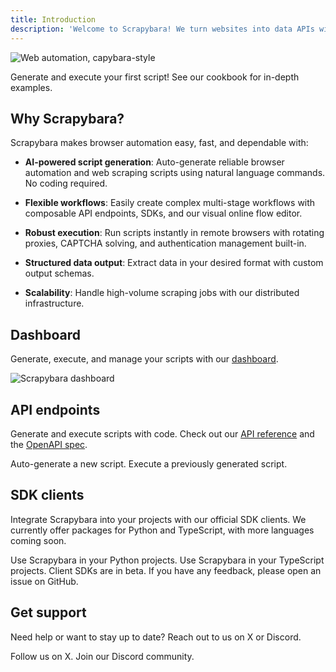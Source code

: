 ```yaml
---
title: Introduction
description: 'Welcome to Scrapybara! We turn websites into data APIs with AI.'
---
```


<img
  className="block rounded-xl"
  src="/images/hero.png"
  alt="Web automation, capybara-style"
/>

<CardGroup cols={2}>
  <Card title="Quickstart" icon="bolt" href="/quickstart">
    Generate and execute your first script!
  </Card>
  <Card title="Cookbook" icon="book" href="https://github.com/scrapybara/scrapybara-cookbook">
    See our cookbook for in-depth examples.
  </Card>
</CardGroup>

## Why Scrapybara?

Scrapybara makes browser automation easy, fast, and dependable with:

- **AI-powered script generation**: Auto-generate reliable browser automation and web scraping scripts using natural language commands. No coding required.

- **Flexible workflows**: Easily create complex multi-stage workflows with composable API endpoints, SDKs, and our visual online flow editor.

- **Robust execution**: Run scripts instantly in remote browsers with rotating proxies, CAPTCHA solving, and authentication management built-in.

- **Structured data output**: Extract data in your desired format with custom output schemas.

- **Scalability**: Handle high-volume scraping jobs with our distributed infrastructure.

## Dashboard

Generate, execute, and manage your scripts with our [dashboard](https://scrapybara.com/dashboard).

<img
  className="block rounded-xl"
  src="/images/dashboard.png"
  alt="Scrapybara dashboard"
/>

## API endpoints

Generate and execute scripts with code. Check out our [API reference](/api-reference) and the [OpenAPI spec](https://github.com/scrapybara/scrapybara-docs/blob/main/api-reference/openapi.json).

<CardGroup cols={2}>
  <Card title="Generate script" icon="robot" href="/api-reference/script-generation/generate-script">
    Auto-generate a new script.
  </Card>
  <Card title="Execute script" icon="play" href="/api-reference/script-execution/execute-script">
    Execute a previously generated script.
  </Card>
</CardGroup>

## SDK clients

Integrate Scrapybara into your projects with our official SDK clients. We currently offer packages for Python and TypeScript, with more languages coming soon.

<CardGroup cols={2}>
  <Card title="Python SDK" icon="python" href="/api-reference/python">
    Use Scrapybara in your Python projects.
  </Card>
  <Card title="TypeScript SDK" icon="js" href="/api-reference/typescript">
    Use Scrapybara in your TypeScript projects.
  </Card>
</CardGroup>

<Note>
  Client SDKs are in beta. If you have any feedback, please open an issue on GitHub.
</Note>

## Get support

Need help or want to stay up to date? Reach out to us on X or Discord.

<CardGroup cols={2}>
  <Card title="X" icon="x-twitter" href="https://x.com/scrapybara">
    Follow us on X.
  </Card>
  <Card title="Discord" icon="discord" href="https://discord.gg/8HNm8xsw">
    Join our Discord community.
  </Card>
</CardGroup>